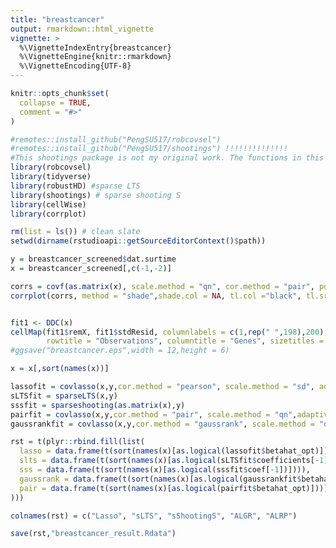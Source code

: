 ```yaml
---
title: "breastcancer"
output: rmarkdown::html_vignette
vignette: >
  %\VignetteIndexEntry{breastcancer}
  %\VignetteEngine{knitr::rmarkdown}
  %\VignetteEncoding{UTF-8}
---
```


```r
knitr::opts_chunk$set(
  collapse = TRUE,
  comment = "#>"
)
```

```r
#remotes::install_github("PengSU517/robcovsel")
#remotes::install_github("PengSU517/shootings") !!!!!!!!!!!!!!
#This shootings package is not my original work. The functions in this package were forked from https://github.com/ineswilms/sparse-shooting-S. I constructed a package of those functions to make them more convenient to use.
library(robcovsel)
library(tidyverse)
library(robustHD) #sparse LTS
library(shootings) # sparse shooting S
library(cellWise)
library(corrplot)

rm(list = ls()) # clean slate
setwd(dirname(rstudioapi::getSourceEditorContext()$path))
```


```r
y = breastcancer_screened$dat.surtime
x = breastcancer_screened[,c(-1,-2)]

corrs = covf(as.matrix(x), scale.method = "qn", cor.method = "pair", pda.method = F)$cormatrix
corrplot(corrs, method = "shade",shade.col = NA, tl.col ="black", tl.srt = 45, order = "FPC",tl.cex = 0.01)


fit1 <- DDC(x)
cellMap(fit1$remX, fit1$stdResid, columnlabels = c(1,rep(" ",198),200), rowlabels = c(1,rep(" ",76),78), columnangle = 0,
        rowtitle = "Observations", columntitle = "Genes", sizetitles = 2,adjustrowlabels = 0.5, adjustcolumnlabels = 0.5)
#ggsave("breastcancer.eps",width = 12,height = 6)

x = x[,sort(names(x))]

lassofit = covlasso(x,y,cor.method = "pearson", scale.method = "sd", adaptive = F)
sLTSfit = sparseLTS(x,y)
sssfit = sparseshooting(as.matrix(x),y)
pairfit = covlasso(x,y,cor.method = "pair", scale.method = "qn",adaptive = T)
gaussrankfit = covlasso(x,y,cor.method = "gaussrank", scale.method = "qn", adaptive = T)

rst = t(plyr::rbind.fill(list(
  lasso = data.frame(t(sort(names(x)[as.logical(lassofit$betahat_opt)]))),
  slts = data.frame(t(sort(names(x)[as.logical(sLTSfit$coefficients[-1])]))),
  sss = data.frame(t(sort(names(x)[as.logical(sssfit$coef[-1])]))),
  gaussrank = data.frame(t(sort(names(x)[as.logical(gaussrankfit$betahat_opt)]))),
  pair = data.frame(t(sort(names(x)[as.logical(pairfit$betahat_opt)])))
)))

colnames(rst) = c("Lasso", "sLTS", "sShootingS", "ALGR", "ALRP")

save(rst,"breastcancer_result.Rdata")
```



